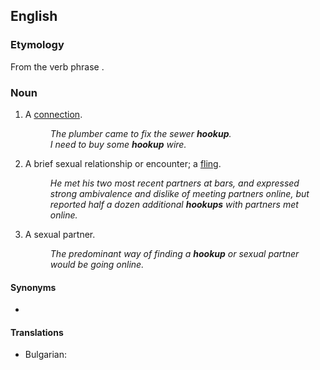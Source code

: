 {{also|hook up}}
==English==

===Etymology===
From the verb phrase {{m|en|hook up}}.

===Noun===
{{en-noun}}

# {{lb|en|sometimes|attributive}} A [[connection]].
#: ''The plumber came to fix the sewer '''hookup'''.''
#: ''I need to buy some '''hookup''' wire.''
# {{lb|en|slang}} A brief sexual relationship or encounter; a [[fling]].
#: ''He met his two most recent partners at bars, and expressed strong ambivalence and dislike of meeting partners online, but reported half a dozen additional '''hookups''' with partners met online.''
# {{lb|en|slang}} A sexual partner.
#: ''The predominant way of finding a '''hookup''' or sexual partner would be going online.''

====Synonyms====
* {{sense|brief sexual encounter}} {{l|en|fling}}
====Translations====
{{trans-top|A [[connection]]}}
* Bulgarian: {{t|bg|съединение|n}}
{{trans-mid}}

{{trans-bottom}}